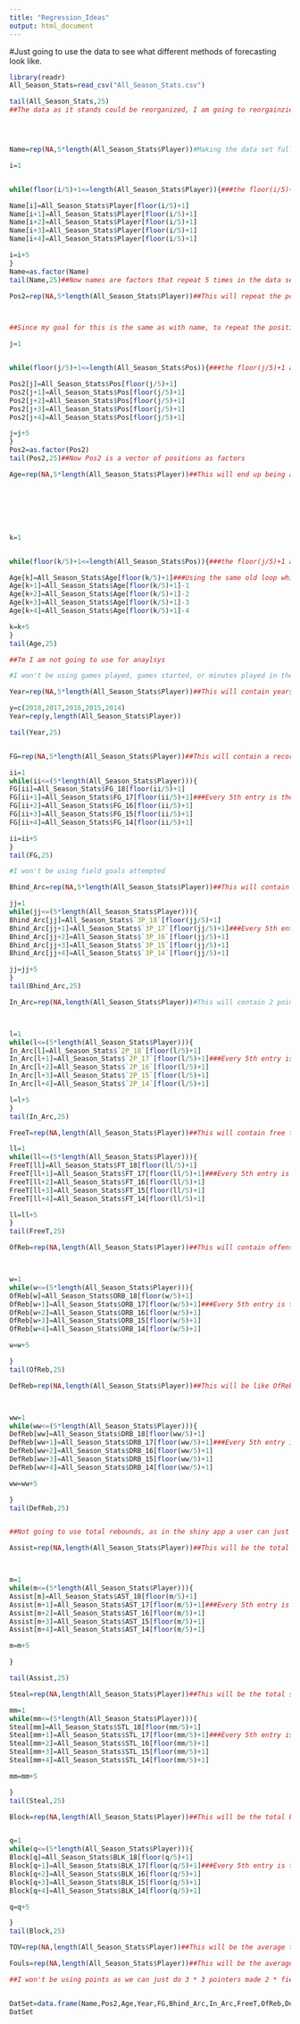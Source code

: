 ```yaml
---
title: "Regression_Ideas"
output: html_document
---
```


#Just going to use the data to see what different methods of forecasting look like.
```r
library(readr)
All_Season_Stats=read_csv("All_Season_Stats.csv")

tail(All_Season_Stats,25)
##The data as it stands could be reorganized, I am going to reorgainzie it by season with an emphasys on player age,so each player will have 5 observations at max.





```
```r

Name=rep(NA,5*length(All_Season_Stats$Player))#Making the data set full with NA's first, this will have 5 repeated names for each player, all data is total yearly for different stats

i=1 


while(floor(i/5)+1<=length(All_Season_Stats$Player)){###the floor(i/5)+1 always rounds to the first name for the first 5 entries and the second name for the next 5 entries

Name[i]=All_Season_Stats$Player[floor(i/5)+1]
Name[i+1]=All_Season_Stats$Player[floor(i/5)+1]
Name[i+2]=All_Season_Stats$Player[floor(i/5)+1]
Name[i+3]=All_Season_Stats$Player[floor(i/5)+1]
Name[i+4]=All_Season_Stats$Player[floor(i/5)+1]

i=i+5
}
Name=as.factor(Name)
tail(Name,25)##Now names are factors that repeat 5 times in the data set for each name
```




```r


Pos2=rep(NA,5*length(All_Season_Stats$Player))##This will repeat the position of the player listed in this data set, as I assume nobody changed for simplicity.



##Since my goal for this is the same as with name, to repeat the position 5 times, i will re use my old loop.

j=1 


while(floor(j/5)+1<=length(All_Season_Stats$Pos)){###the floor(j/5)+1 always rounds to the first name for the first 5 entries and the second name for the next 5 entries

Pos2[j]=All_Season_Stats$Pos[floor(j/5)+1]
Pos2[j+1]=All_Season_Stats$Pos[floor(j/5)+1]
Pos2[j+2]=All_Season_Stats$Pos[floor(j/5)+1]
Pos2[j+3]=All_Season_Stats$Pos[floor(j/5)+1]
Pos2[j+4]=All_Season_Stats$Pos[floor(j/5)+1]

j=j+5
}
Pos2=as.factor(Pos2)
tail(Pos2,25)##Now Pos2 is a vector of positions as factors

```

```r



Age=rep(NA,5*length(All_Season_Stats$Player))##This will end up being a list of ages, starting at current age and going down one for the past years







k=1 


while(floor(k/5)+1<=length(All_Season_Stats$Pos)){###the floor(j/5)+1 always rounds to the first name for the first 5 entries and the second name for the next 5 entries

Age[k]=All_Season_Stats$Age[floor(k/5)+1]###Using the same old loop which repeats entries I edited it so that the following entries after every 5th is reduced by one, so now we should have a list of ages that the players were at during each season
Age[k+1]=All_Season_Stats$Age[floor(k/5)+1]-1
Age[k+2]=All_Season_Stats$Age[floor(k/5)+1]-2
Age[k+3]=All_Season_Stats$Age[floor(k/5)+1]-3
Age[k+4]=All_Season_Stats$Age[floor(k/5)+1]-4

k=k+5
}
tail(Age,25)

```

```r

##Tm I am not going to use for anaylsys

#I won't be using games played, games started, or minutes played in the analysis

Year=rep(NA,5*length(All_Season_Stats$Player))##This will contain years 2018 through 2014

y=c(2018,2017,2016,2015,2014)
Year=rep(y,length(All_Season_Stats$Player))

tail(Year,25)



```

```r


FG=rep(NA,5*length(All_Season_Stats$Player))##This will contain a record of fieldgoals made on total in years each year 2014 to 2018

ii=1
while(ii<=(5*length(All_Season_Stats$Player))){
FG[ii]=All_Season_Stats$FG_18[floor(ii/5)+1]
FG[ii+1]=All_Season_Stats$FG_17[floor(ii/5)+1]###Every 5th entry is the field goals for 18, and so on
FG[ii+2]=All_Season_Stats$FG_16[floor(ii/5)+1]
FG[ii+3]=All_Season_Stats$FG_15[floor(ii/5)+1]
FG[ii+4]=All_Season_Stats$FG_14[floor(ii/5)+1]

ii=ii+5
}
tail(FG,25)

```


```r

#I won't be using field goals attempted

Bhind_Arc=rep(NA,5*length(All_Season_Stats$Player))##This will contain the 3 point field goals made per game through the years.

jj=1
while(jj<=(5*length(All_Season_Stats$Player))){
Bhind_Arc[jj]=All_Season_Stats$`3P_18`[floor(jj/5)+1]
Bhind_Arc[jj+1]=All_Season_Stats$`3P_17`[floor(jj/5)+1]###Every 5th entry is the 3 points made for 18, and so on
Bhind_Arc[jj+2]=All_Season_Stats$`3P_16`[floor(jj/5)+1]
Bhind_Arc[jj+3]=All_Season_Stats$`3P_15`[floor(jj/5)+1]
Bhind_Arc[jj+4]=All_Season_Stats$`3P_14`[floor(jj/5)+1]

jj=jj+5
}
tail(Bhind_Arc,25)


```



```r
In_Arc=rep(NA,length(All_Season_Stats$Player))#This will contain 2 point field goals made total throughout the years



l=1
while(l<=(5*length(All_Season_Stats$Player))){
In_Arc[l]=All_Season_Stats$`2P_18`[floor(l/5)+1]
In_Arc[l+1]=All_Season_Stats$`2P_17`[floor(l/5)+1]###Every 5th entry is the 2 points made for 18, and so on
In_Arc[l+2]=All_Season_Stats$`2P_16`[floor(l/5)+1]
In_Arc[l+3]=All_Season_Stats$`2P_15`[floor(l/5)+1]
In_Arc[l+4]=All_Season_Stats$`2P_14`[floor(l/5)+1]

l=l+5
}
tail(In_Arc,25)

```


```r
FreeT=rep(NA,length(All_Season_Stats$Player))##This will contain free throws made total throughout the years

ll=1
while(ll<=(5*length(All_Season_Stats$Player))){
FreeT[ll]=All_Season_Stats$FT_18[floor(ll/5)+1]
FreeT[ll+1]=All_Season_Stats$FT_17[floor(ll/5)+1]###Every 5th entry is the free throw made for 18, and so on
FreeT[ll+2]=All_Season_Stats$FT_16[floor(ll/5)+1]
FreeT[ll+3]=All_Season_Stats$FT_15[floor(ll/5)+1]
FreeT[ll+4]=All_Season_Stats$FT_14[floor(ll/5)+1]

ll=ll+5
}
tail(FreeT,25)

```

```r

OfReb=rep(NA,length(All_Season_Stats$Player))##This will contain offensive rebound made total thruoghout the seasons



w=1
while(w<=(5*length(All_Season_Stats$Player))){
OfReb[w]=All_Season_Stats$ORB_18[floor(w/5)+1]
OfReb[w+1]=All_Season_Stats$ORB_17[floor(w/5)+1]###Every 5th entry is the offreb for 18, and so on
OfReb[w+2]=All_Season_Stats$ORB_16[floor(w/5)+1]
OfReb[w+3]=All_Season_Stats$ORB_15[floor(w/5)+1]
OfReb[w+4]=All_Season_Stats$ORB_14[floor(w/5)+1]

w=w+5

}
tail(OfReb,25)


```



```r
DefReb=rep(NA,length(All_Season_Stats$Player))##This will be like OfReb but for defensive rebounds



ww=1
while(ww<=(5*length(All_Season_Stats$Player))){
DefReb[ww]=All_Season_Stats$DRB_18[floor(ww/5)+1]
DefReb[ww+1]=All_Season_Stats$DRB_17[floor(ww/5)+1]###Every 5th entry is the defreb for 18, and so on
DefReb[ww+2]=All_Season_Stats$DRB_16[floor(ww/5)+1]
DefReb[ww+3]=All_Season_Stats$DRB_15[floor(ww/5)+1]
DefReb[ww+4]=All_Season_Stats$DRB_14[floor(ww/5)+1]

ww=ww+5

}
tail(DefReb,25)


##Not going to use total rebounds, as in the shiny app a user can just make OfReb and DefReb the same for this result


```


```r

Assist=rep(NA,length(All_Season_Stats$Player))##This will be the total  assists in each season



m=1
while(m<=(5*length(All_Season_Stats$Player))){
Assist[m]=All_Season_Stats$AST_18[floor(m/5)+1]
Assist[m+1]=All_Season_Stats$AST_17[floor(m/5)+1]###Every 5th entry is the assist for 18, and so on
Assist[m+2]=All_Season_Stats$AST_16[floor(m/5)+1]
Assist[m+3]=All_Season_Stats$AST_15[floor(m/5)+1]
Assist[m+4]=All_Season_Stats$AST_14[floor(m/5)+1]

m=m+5

}

tail(Assist,25)
```

```r

Steal=rep(NA,length(All_Season_Stats$Player))##This will be the total steals in each season

mm=1
while(mm<=(5*length(All_Season_Stats$Player))){
Steal[mm]=All_Season_Stats$STL_18[floor(mm/5)+1]
Steal[mm+1]=All_Season_Stats$STL_17[floor(mm/5)+1]###Every 5th entry is the steal for 18, and so on
Steal[mm+2]=All_Season_Stats$STL_16[floor(mm/5)+1]
Steal[mm+3]=All_Season_Stats$STL_15[floor(mm/5)+1]
Steal[mm+4]=All_Season_Stats$STL_14[floor(mm/5)+1]

mm=mm+5

}
tail(Steal,25)
```


```r
Block=rep(NA,length(All_Season_Stats$Player))##This will be the total blocks in each season


q=1
while(q<=(5*length(All_Season_Stats$Player))){
Block[q]=All_Season_Stats$BLK_18[floor(q/5)+1]
Block[q+1]=All_Season_Stats$BLK_17[floor(q/5)+1]###Every 5th entry is the block for 18, and so on
Block[q+2]=All_Season_Stats$BLK_16[floor(q/5)+1]
Block[q+3]=All_Season_Stats$BLK_15[floor(q/5)+1]
Block[q+4]=All_Season_Stats$BLK_14[floor(q/5)+1]

q=q+5

}
tail(Block,25)
```



```r

TOV=rep(NA,length(All_Season_Stats$Player))##This will be the average turnovers per game in each season

Fouls=rep(NA,length(All_Season_Stats$Player))##This will be the average fouls per game in each season

##I won't be using points as we can just do 3 * 3 pointers made 2 * field goals made and 1 * free throws made


DatSet=data.frame(Name,Pos2,Age,Year,FG,Bhind_Arc,In_Arc,FreeT,OfReb,DefReb,Assist,Steal,Block,TOV,Fouls)
DatSet

```

